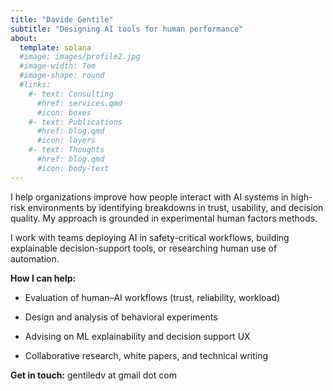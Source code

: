 ```yaml
---
title: "Davide Gentile"
subtitle: "Designing AI tools for human performance"
about:
  template: solana
  #image: images/profile2.jpg
  #image-width: 7em
  #image-shape: round
  #links:
    #- text: Consulting
      #href: services.qmd
      #icon: boxes
    #- text: Publications
      #href: blog.qmd
      #icon: layers
    #- text: Thoughts
      #href: blog.qmd
      #icon: body-text
---
```


I help organizations improve how people interact with AI systems in high-risk environments by identifying breakdowns in trust, usability, and decision quality. My approach is grounded in experimental human factors methods.

I work with teams deploying AI in safety-critical workflows, building explainable decision-support tools, or researching human use of automation.

**How I can help:**

-   Evaluation of human--AI workflows (trust, reliability, workload)

-   Design and analysis of behavioral experiments

-   Advising on ML explainability and decision support UX

-   Collaborative research, white papers, and technical writing

**Get in touch:** gentiledv at gmail dot com

<!-- I'm a human factors researcher focused on decision automation. I design systems, workflows, and products that support task performance, reduce time on the task, and manage workload. -->

<!-- Currently, I lead experimental research in nuclear operations at the Cognitive Engineering Lab, University of Toronto. Previously, I was AI risk consultant at Armilla AI, researcher in human--ML interaction at the Schwartz Reisman Institute, and research intern at Ericsson's Global AI Accelerator. -->

<!-- I recently completed a PhD on explainable AI, studying how machine learning explanations affect human reliance on automated results. -->

<!-- I'm interested in concrete problems in human--automation interaction. I try to avoid hype and doom-talk. -->
